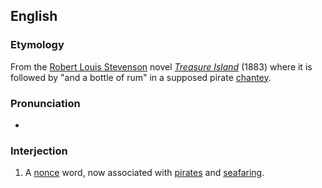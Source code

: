 ==English==
===Etymology===
From the [[w:Robert Louis Stevenson|Robert Louis Stevenson]] novel ''[[w:Treasure Island|Treasure Island]]'' (1883) where it is followed by "and a bottle of rum" in a supposed pirate [[chantey]].

===Pronunciation===
* {{a|UK}} {{IPA|/ˈyəʊ.həʊ.həʊ/}}

===Interjection===
{{en-intj|pos=yo-ho-ho!}}

# A [[nonce]] word, now associated with [[pirate]]s and [[seafaring]].